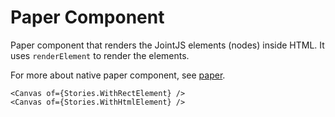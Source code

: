 
<Meta of={Stories} />

# Paper Component

Paper component that renders the JointJS elements (nodes) inside HTML.
It uses `renderElement` to render the elements.

For more about native paper component, see [paper](https://docs.jointjs.com/learn/quickstart/paper).

    <Canvas of={Stories.WithRectElement} />
    <Canvas of={Stories.WithHtmlElement} />
<Controls/>
